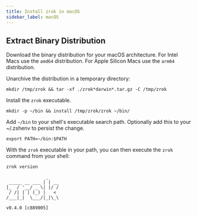 ```yaml
---
title: Install zrok in macOS
sidebar_label: macOS
---
```



## Extract Binary Distribution

<AssetsProvider>
  <div className={styles.downloadContainer}>
    <DownloadCard
      osName="macOS"
      osLogo="/img/logo-apple.svg"
    />
  </div>
</AssetsProvider>

Download the binary distribution for your macOS architecture. For Intel Macs use the `amd64` distribution. For Apple Silicon Macs use the `arm64` distribution.

Unarchive the distribution in a temporary directory:

```text
mkdir /tmp/zrok && tar -xf ./zrok*darwin*.tar.gz -C /tmp/zrok
```

Install the `zrok` executable.

```text
mkdir -p ~/bin && install /tmp/zrok/zrok ~/bin/
```

Add `~/bin` to your shell's executable search path. Optionally add this to your ~/.zshenv to persist the change.

```text
export PATH=~/bin:$PATH
```

With the `zrok` executable in your path, you can then execute the `zrok` command from your shell:

```text
zrok version
```

```buttonless title="Output"
               _    
 _____ __ ___ | | __
|_  / '__/ _ \| |/ /
 / /| | | (_) |   < 
/___|_|  \___/|_|\_\

v0.4.0 [c889005]
```
